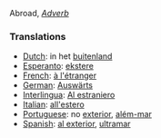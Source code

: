 Abroad, ''[[Adverb]]''
===Translations===

*[[Dutch]]: in het [[buitenland]]
*[[Esperanto]]: [[ekstere]]
*[[French]]: [[à l'étranger]]
*[[German]]: [[Auswärts]]
*[[Interlingua]]: [[Al estraniero]]
*[[Italian]]: [[all'estero]]
*[[Portuguese]]: no [[exterior]], [[além-mar]]
*[[Spanish]]: [[al exterior]], [[ultramar]]